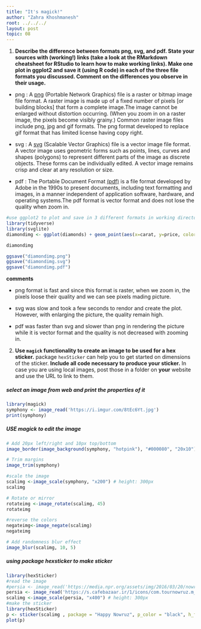 ```yaml
---
title: "It's magick!"
author: "Zahra Khoshmanesh"
root: ../../../
layout: post
topic: 08
---
```



1. **Describe the difference between formats png, svg, and pdf. State your sources with (working!) links (take a look at the RMarkdown cheatsheet for RStudio to learn how to make working links). Make one plot in ggplot2 and save it (using R code) in each of the three file formats you discussed. Comment on the differences you observe in their usage.**

  - png : A  [png](https://searchmicroservices.techtarget.com/definition/PNG-Portable-Network-Graphics) (Portable Network Graphics) file is a raster or bitmap image file format. A raster image is made up of a fixed number of  pixels [or building blocks] that form a complete image.The image cannot be enlarged without distortion occurring. (When you zoom in on a raster image, the pixels become visibly grainy.) Common raster image files include png, jpg and gif formats. The png format developed to replace gif format that has limited license having copy right.

 

  - svg : A [svg](http://asiapacific.anu.edu.au/mapsonline/faq/what-difference-between-png-file-raster-image-and-svg-file-vector-image) (Scalable Vector Graphics) file is a vector image file format. A vector image uses geometric forms such as points, lines, curves and shapes (polygons) to represent different parts of the image as discrete objects. These forms can be individually edited. A vector image remains crisp and clear at any resolution or size.
  
  - pdf : The Portable Document Format [(pdf)](https://en.wikipedia.org/wiki/PDF) is a file format developed by Adobe in the 1990s to present documents, including text formatting and images, in a manner independent of application software, hardware, and operating systems.The pdf format is vector format and does not lose the quality when zoom in.
  
```r
#use ggplot2 to plot and save in 3 different formats in working directory
library(tidyverse)
library(svglite)
diamondimg <- ggplot(diamonds) + geom_point(aes(x=carat, y=price, color=cut)) + geom_smooth(aes(x=carat, y=price, color=cut))

diamondimg

ggsave("diamondimg.png")
ggsave("diamondimg.svg")
ggsave("diamondimg.pdf")

```
  
   **comments** 
   
   - png format is fast and since this format is raster, when we zoom in, the pixels loose their quality and we can see pixels mading picture.
   
   - svg was slow and took a few seconds to rendor and create the plot. However, with enlarging the picture, the quality remain high.
   
   - pdf was faster than svg and slower than png in rendering the picture while it is vector format and the quality is not decreased with zooming in.
   
  

2. **Use `magick` functionality to create an image to be used for a hex sticker.**  package `hexSticker` can help you to get started on dimensions of the sticker. **Include all code necessary to produce your sticker.** In case you are using local images, post those in a folder on **your** website and use the URL to link to them.


##### select an image from web and print the properties of it

```r
library(magick)
symphony <- image_read('https://i.imgur.com/8tEc6Yt.jpg')
print(symphony)

```

##### USE magick to edit the image

```r

# Add 20px left/right and 10px top/bottom
image_border(image_background(symphony, "hotpink"), "#000080", "20x10")

# Trim margins
image_trim(symphony)

```


```r
#scale the image
scalimg <-image_scale(symphony, "x200") # height: 300px
scalimg

```


```r
# Rotate or mirror
rotateimg <-image_rotate(scalimg, 45)
rotateimg

```


```r
#reverse the colors
negateimg<-image_negate(scalimg)
negateimg

```

```r
# Add randomness blur effect
image_blur(scalimg, 10, 5)

```


##### using package hexsticker to make sticker

```r
library(hexSticker)
#read the image
#persia <- image_read('https://media.npr.org/assets/img/2016/03/20/nowruz-turmericsaffron_new-79a80147865e225587877aee6ddb7f82f8b64ef1-s800-c85.jpg')
persia <- image_read('https://s.cafebazaar.ir/1/icons/com.tournowruz.m_512x512.png')
scalimg <-image_scale(persia, "x400") # height: 300px
#make the sticker
library(hexSticker)
p <- sticker(scalimg , package = "Happy Nowruz", p_color = "black", h_fill = "lightblue", s_width = 1.2, s_height = 1, s_x = 1, s_y = 0.9, p_x = 1, p_y = 1.65, p_size = 8)
plot(p)

```









